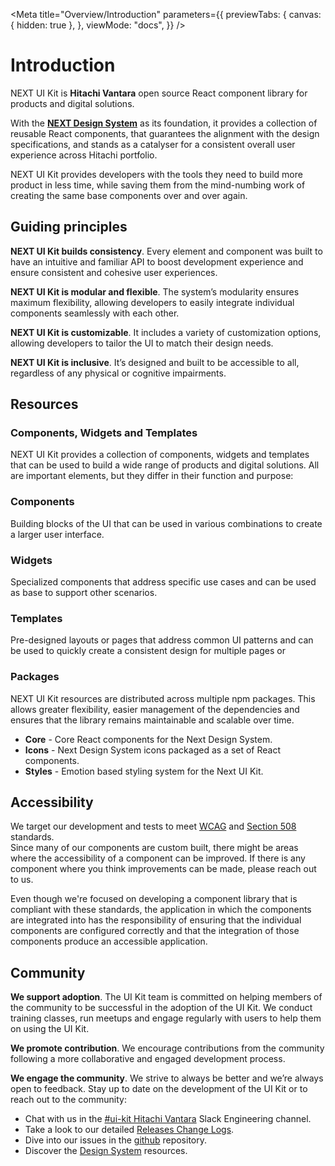 
<Meta
  title="Overview/Introduction"
  parameters={{
    previewTabs: {
      canvas: { hidden: true },
    },
    viewMode: "docs",
  }}
/>

# Introduction

NEXT UI Kit is **Hitachi Vantara** open source React component library for products and digital solutions.

With the **[NEXT Design System](https://designsystem.hitachivantara.com/)** as its foundation, it provides a collection of reusable React components, that guarantees the alignment with the design specifications, and stands as a catalyser for a consistent overall user experience across Hitachi portfolio.​

NEXT UI Kit provides developers with the tools they need to build more product in less time, while saving them from the mind-numbing work of creating the same base components over and over again.

## Guiding principles

**NEXT UI Kit builds consistency**. Every element and component was built to have an intuitive and familiar API to boost development experience and ensure consistent and cohesive user experiences.

**NEXT UI Kit is modular and flexible**. The system’s modularity ensures maximum flexibility, allowing developers to easily integrate individual components seamlessly with each other.

**NEXT UI Kit is customizable**. It includes a variety of customization options, allowing developers to tailor the UI to match their design needs.

**NEXT UI Kit is inclusive**. It’s designed and built to be accessible to all, regardless of any physical or cognitive impairments.

## Resources

### Components, Widgets and Templates

NEXT UI Kit provides a collection of components, widgets and templates that can be used to build a wide range of products and digital solutions.
All are important elements, but they differ in their function and purpose:

<div
  style={{
    display: "flex",
    flexDirection: "row",
    gap: "30px",
    marginTop: "40px",
    marginBottom: "40px",
  }}
>
  <div
    style={{
      display: "flex",
      flexDirection: "column",
      alignItems: "center",
      textAlign: "center",
    }}
  >
    <Tetris iconSize="L" />
    <h3>Components</h3>
    <p style={{ fontSize: 14, textAlign: "left" }}>
      Building blocks of the UI that can be used in various combinations to
      create a larger user interface.
    </p>
  </div>
  <div
    style={{
      display: "flex",
      flexDirection: "column",
      alignItems: "center",
      textAlign: "center",
    }}
  >
    <Ungroup iconSize="L" />
    <h3>Widgets</h3>
    <p style={{ fontSize: 14, textAlign: "left" }}>
      Specialized components that address specific use cases and can be used as
      base to support other scenarios.
    </p>
  </div>
  <div
    style={{
      display: "flex",
      flexDirection: "column",
      alignItems: "center",
      textAlign: "center",
    }}
  >
    <Table iconSize="L" />
    <h3>Templates</h3>
    <p style={{ fontSize: 14, textAlign: "left" }}>
      Pre-designed layouts or pages that address common UI patterns and can be
      used to quickly create a consistent design for multiple pages or
    </p>
  </div>
</div>

### Packages

NEXT UI Kit resources are distributed across multiple npm packages. This allows greater flexibility, easier management of the dependencies and ensures that the library remains maintainable and scalable over time.

- **Core** - Core React components for the Next Design System.
- **Icons** - Next Design System icons packaged as a set of React components.
- **Styles** - Emotion based styling system for the Next UI Kit.

## Accessibility

We target our development and tests to meet [WCAG](https://www.w3.org/WAI/standards-guidelines/wcag/) and [Section 508](https://www.section508.gov/) standards.  
Since many of our components are custom built, there might be areas where the accessibility of a component can be improved.
If there is any component where you think improvements can be made, please reach out to us.

Even though we're focused on developing a component library that is compliant with these standards, the application in which the components are integrated into has the responsibility of ensuring that the individual components are configured correctly and that the integration of those components produce an accessible application.

## Community

**We support adoption**. The UI Kit team is committed on helping members of the community to be successful in the adoption of the UI Kit. We conduct training classes, run meetups and engage regularly with users to help them on using the UI Kit.

**We promote contribution**. We encourage contributions from the community following a more collaborative and engaged development process.

**We engage the community**. We strive to always be better and we’re always open to feedback. Stay up to date on the development of the UI Kit or to reach out to the community:

- Chat with us in the [#ui-kit Hitachi Vantara](https://hitachivantara-eng.slack.com/messages/CFY74GK6G) Slack Engineering channel.
- Take a look to our detailed [Releases Change Logs](https://github.com/lumada-design/hv-uikit-react/releases).
- Dive into our issues in the [github](https://github.com/lumada-design/hv-uikit-react/issues) repository.
- Discover the [Design System](https://hitachivantara.sharepoint.com/sites/DesignSystem/UI%20KIT/Home.aspx) resources.
